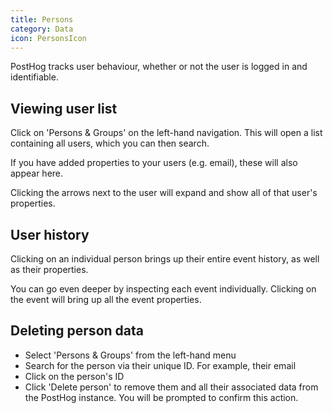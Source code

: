 ```yaml
---
title: Persons
category: Data
icon: PersonsIcon
---
```


<FeatureAvailability allPlans />

PostHog tracks user behaviour, whether or not the user is logged in and identifiable.

## Viewing user list

Click on 'Persons & Groups' on the left-hand navigation. This will open a list containing all users, which you can then search.

If you have added properties to your users (e.g. email), these will also appear here.

Clicking the arrows next to the user will expand and show all of that user's properties.

## User history

Clicking on an individual person brings up their entire event history, as well as their properties.

You can go even deeper by inspecting each event individually. Clicking on the event will bring up all the event properties.

## Deleting person data

-   Select 'Persons & Groups' from the left-hand menu
-   Search for the person via their unique ID. For example, their email
-   Click on the person's ID
-   Click 'Delete person' to remove them and all their associated data from the PostHog instance. You will be prompted to confirm this action.
